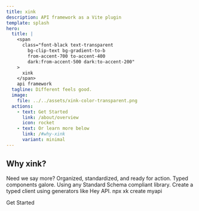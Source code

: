 ```yaml
---
title: xink
description: API framework as a Vite plugin
template: splash
hero:
  title: |
    <span
      class="font-black text-transparent
        bg-clip-text bg-gradient-to-b
        from-accent-700 to-accent-400
        dark:from-accent-500 dark:to-accent-200"
    >
      xink
    </span>
    api framework
  tagline: Different feels good.
  image:
    file: ../../assets/xink-color-transparent.png
  actions:
    - text: Get Started
      link: /about/overview
      icon: rocket
    - text: Or learn more below
      link: /#why-xink
      variant: minimal
---
```



## Why xink?

<CardGrid stagger>
  <Card title="It's a Vite Plugin" icon="seti:vite">
		Need we say more?
	</Card>
  <Card title="Directory-based Routing" icon="seti:folder">
		Organized, standardized, and ready for action.
	</Card>
	<Card title="Supports JSX" icon="seti:react">
		Typed components galore.
	</Card>
	<Card title="Easy Data Validation" icon="seti:db">
		Using any Standard Schema compliant library.
	</Card>
  <Card title="API client support" icon="seti:typescript">
		Create a typed client using generators like Hey API.
	</Card>
  <Card title="Setup is a one-liner" icon="forward-slash">
		npx xk create myapi
	</Card>
</CardGrid>

<LinkButton href="/about/overview" icon="right-arrow">Get Started</LinkButton>
